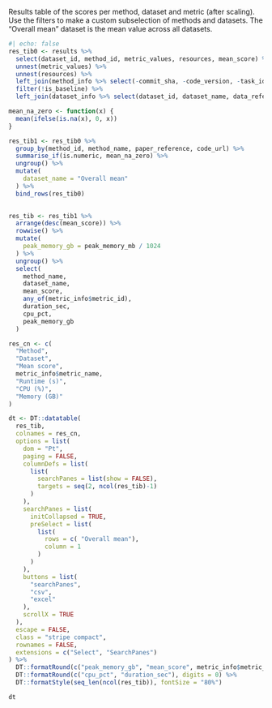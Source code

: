Results table of the scores per method, dataset and metric (after scaling). Use the filters to make a custom subselection of methods and datasets. The "Overall mean" dataset is the mean value across all datasets.

```r
#| echo: false
res_tib0 <- results %>%
  select(dataset_id, method_id, metric_values, resources, mean_score) %>%
  unnest(metric_values) %>%
  unnest(resources) %>%
  left_join(method_info %>% select(-commit_sha, -code_version, -task_id), by = "method_id") %>%
  filter(!is_baseline) %>%
  left_join(dataset_info %>% select(dataset_id, dataset_name, data_reference), by = "dataset_id")

mean_na_zero <- function(x) {
  mean(ifelse(is.na(x), 0, x))
}

res_tib1 <- res_tib0 %>% 
  group_by(method_id, method_name, paper_reference, code_url) %>%
  summarise_if(is.numeric, mean_na_zero) %>%
  ungroup() %>%
  mutate(
    dataset_name = "Overall mean"
  ) %>%
  bind_rows(res_tib0)

  
res_tib <- res_tib1 %>%
  arrange(desc(mean_score)) %>%
  rowwise() %>%
  mutate(
    peak_memory_gb = peak_memory_mb / 1024
  ) %>%
  ungroup() %>%
  select(
    method_name,
    dataset_name,
    mean_score,
    any_of(metric_info$metric_id),
    duration_sec,
    cpu_pct,
    peak_memory_gb
  )

res_cn <- c(
  "Method",
  "Dataset",
  "Mean score",
  metric_info$metric_name,
  "Runtime (s)",
  "CPU (%)",
  "Memory (GB)"
)

dt <- DT::datatable(
  res_tib,
  colnames = res_cn,
  options = list(
    dom = "Pt",
    paging = FALSE,
    columnDefs = list(
      list(
        searchPanes = list(show = FALSE),
        targets = seq(2, ncol(res_tib)-1)
      )
    ),
    searchPanes = list(
      initCollapsed = TRUE,
      preSelect = list(
        list(
          rows = c( "Overall mean"),
          column = 1
        )
      )
    ),
    buttons = list(
      "searchPanes",
      "csv",
      "excel"
    ),
    scrollX = TRUE
  ),
  escape = FALSE,
  class = "stripe compact",
  rownames = FALSE,
  extensions = c("Select", "SearchPanes")
) %>%
  DT::formatRound(c("peak_memory_gb", "mean_score", metric_info$metric_id), digits = 2) %>%
  DT::formatRound(c("cpu_pct", "duration_sec"), digits = 0) %>%
  DT::formatStyle(seq_len(ncol(res_tib)), fontSize = "80%")

dt
```